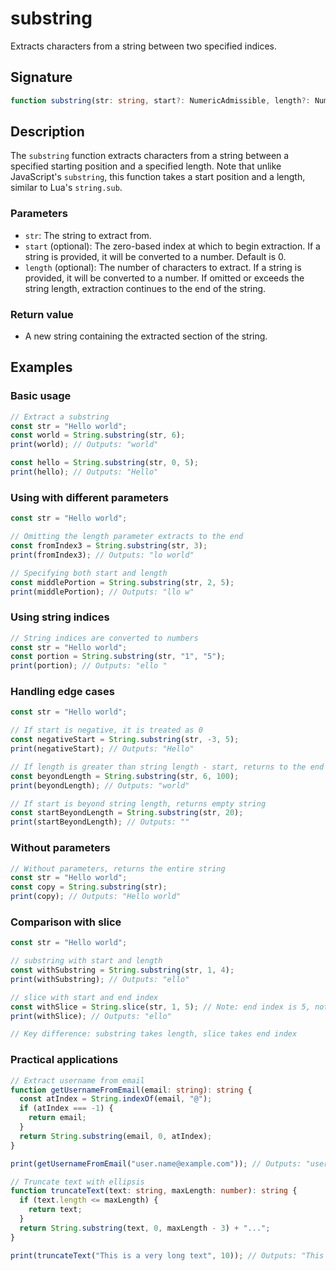 # substring

Extracts characters from a string between two specified indices.

## Signature

```ts
function substring(str: string, start?: NumericAdmissible, length?: NumericAdmissible): string
```

## Description

The `substring` function extracts characters from a string between a specified starting position and a specified length. Note that unlike JavaScript's `substring`, this function takes a start position and a length, similar to Lua's `string.sub`.

### Parameters
- `str`: The string to extract from.
- `start` (optional): The zero-based index at which to begin extraction. If a string is provided, it will be converted to a number. Default is 0.
- `length` (optional): The number of characters to extract. If a string is provided, it will be converted to a number. If omitted or exceeds the string length, extraction continues to the end of the string.

### Return value
- A new string containing the extracted section of the string.

## Examples

### Basic usage

```ts
// Extract a substring
const str = "Hello world";
const world = String.substring(str, 6);
print(world); // Outputs: "world"

const hello = String.substring(str, 0, 5);
print(hello); // Outputs: "Hello"
```

### Using with different parameters

```ts
const str = "Hello world";

// Omitting the length parameter extracts to the end
const fromIndex3 = String.substring(str, 3);
print(fromIndex3); // Outputs: "lo world"

// Specifying both start and length
const middlePortion = String.substring(str, 2, 5);
print(middlePortion); // Outputs: "llo w"
```

### Using string indices

```ts
// String indices are converted to numbers
const str = "Hello world";
const portion = String.substring(str, "1", "5");
print(portion); // Outputs: "ello "
```

### Handling edge cases

```ts
const str = "Hello world";

// If start is negative, it is treated as 0
const negativeStart = String.substring(str, -3, 5);
print(negativeStart); // Outputs: "Hello"

// If length is greater than string length - start, returns to the end
const beyondLength = String.substring(str, 6, 100);
print(beyondLength); // Outputs: "world"

// If start is beyond string length, returns empty string
const startBeyondLength = String.substring(str, 20);
print(startBeyondLength); // Outputs: ""
```

### Without parameters

```ts
// Without parameters, returns the entire string
const str = "Hello world";
const copy = String.substring(str);
print(copy); // Outputs: "Hello world"
```

### Comparison with slice

```ts
const str = "Hello world";

// substring with start and length
const withSubstring = String.substring(str, 1, 4);
print(withSubstring); // Outputs: "ello"

// slice with start and end index
const withSlice = String.slice(str, 1, 5); // Note: end index is 5, not 4
print(withSlice); // Outputs: "ello"

// Key difference: substring takes length, slice takes end index
```

### Practical applications

```ts
// Extract username from email
function getUsernameFromEmail(email: string): string {
  const atIndex = String.indexOf(email, "@");
  if (atIndex === -1) {
    return email;
  }
  return String.substring(email, 0, atIndex);
}

print(getUsernameFromEmail("user.name@example.com")); // Outputs: "user.name"

// Truncate text with ellipsis
function truncateText(text: string, maxLength: number): string {
  if (text.length <= maxLength) {
    return text;
  }
  return String.substring(text, 0, maxLength - 3) + "...";
}

print(truncateText("This is a very long text", 10)); // Outputs: "This is..."
``` 